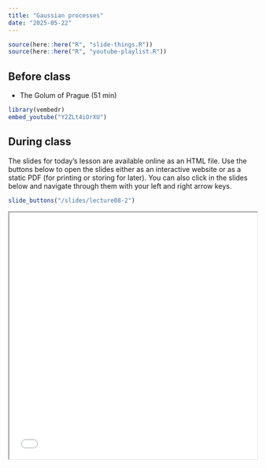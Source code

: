 ```yaml
---
title: "Gaussian processes"
date: "2025-05-22"
---
```


```r
source(here::here("R", "slide-things.R"))
source(here::here("R", "youtube-playlist.R"))
```


## Before class

- <i class="fab fa-youtube"></i> The Golum of Prague (51 min)

```r
library(vembedr)
embed_youtube("Y2ZLt4iOrXU")
```


## During class

The slides for today's lesson are available online as an HTML file. Use the buttons below to open the slides either as an interactive website or as a static PDF (for printing or storing for later). You can also click in the slides below and navigate through them with your left and right arrow keys.

```r
slide_buttons("/slides/lecture08-2")
```
<iframe src="/slides/lecture08-2.html" width="100%" height="500px"></iframe>
